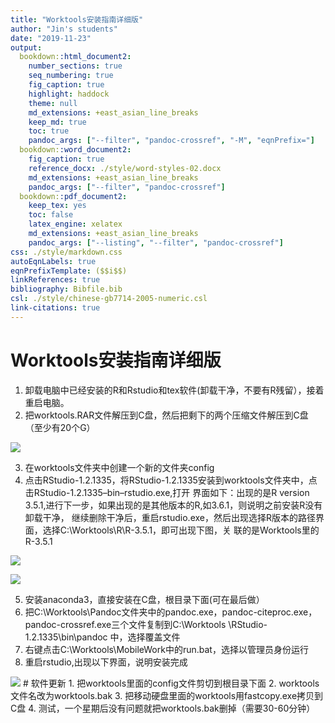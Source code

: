 ```yaml
---
title: "Worktools安装指南详细版"
author: "Jin's students"
date: "2019-11-23"
output:
  bookdown::html_document2:
    number_sections: true
    seq_numbering: true
    fig_caption: true
    highlight: haddock
    theme: null
    md_extensions: +east_asian_line_breaks
    keep_md: true
    toc: true
    pandoc_args: ["--filter", "pandoc-crossref", "-M", "eqnPrefix="]
  bookdown::word_document2:
    fig_caption: true
    reference_docx: ./style/word-styles-02.docx
    md_extensions: +east_asian_line_breaks
    pandoc_args: ["--filter", "pandoc-crossref"]
  bookdown::pdf_document2:
    keep_tex: yes
    toc: false
    latex_engine: xelatex
    md_extensions: +east_asian_line_breaks
    pandoc_args: ["--listing", "--filter", "pandoc-crossref"]
css: ./style/markdown.css
autoEqnLabels: true
eqnPrefixTemplate: ($$i$$)
linkReferences: true
bibliography: Bibfile.bib
csl: ./style/chinese-gb7714-2005-numeric.csl
link-citations: true
---
```



# Worktools安装指南详细版

1. 卸载电脑中已经安装的R和Rstudio和tex软件(卸载干净，不要有R残留），接着重启电脑。
2. 把worktools.RAR文件解压到C盘，然后把剩下的两个压缩文件解压到C盘（至少有20个G）

![](.\图一.png)

3. 在worktools文件夹中创建一个新的文件夹config
4. 点击RStudio-1.2.1335，将RStudio-1.2.1335安装到worktools文件夹中，点击RStudio-1.2.1335--bin--rstudio.exe,打开
界面如下：出现的是R version 3.5.1,进行下一步，如果出现的是其他版本的R,如3.6.1，则说明之前安装R没有卸载干净，
继续删除干净后，重启rstudio.exe，然后出现选择R版本的路径界面，选择C:\\Worktools\\R\\R-3.5.1，即可出现下图，关
联的是Worktools里的R-3.5.1

![](.\图二.png)

![](.\图三.png)

5. 安装anaconda3，直接安装在C盘，根目录下面(可在最后做）
6. 把C:\\Worktools\\Pandoc文件夹中的pandoc.exe，pandoc-citeproc.exe，pandoc-crossref.exe三个文件复制到C:\\Worktools
\\RStudio-1.2.1335\\bin\\pandoc 中，选择覆盖文件
7. 右键点击C:\\Worktools\\MobileWork中的run.bat，选择以管理员身份运行
8. 重启rstudio,出现以下界面，说明安装完成

![](.\图四.png)
# 软件更新
1. 把worktools里面的config文件剪切到根目录下面
2. worktools文件名改为worktools.bak 
3. 把移动硬盘里面的worktools用fastcopy.exe拷贝到C盘
4. 测试，一个星期后没有问题就把worktools.bak删掉（需要30-60分钟） 
